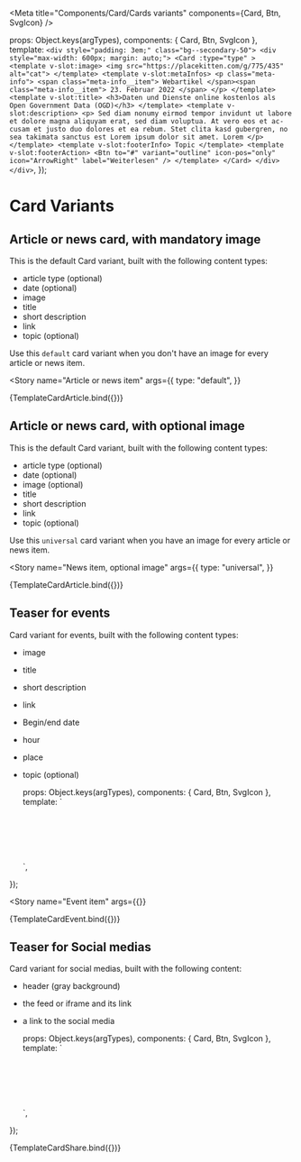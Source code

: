 
<Meta
  title="Components/Card/Cards variants"
  components={Card, Btn, SvgIcon}
/>

  props: Object.keys(argTypes),
  components: { Card, Btn, SvgIcon },
  template:
  `
    <div style="padding: 3em;" class="bg--secondary-50">
      <div style="max-width: 600px; margin: auto;">
        <Card :type="type" >
          <template v-slot:image>
            <img src="https://placekitten.com/g/775/435" alt="cat">
          </template>
          <template v-slot:metaInfos>
            <p class="meta-info">
              <span class="meta-info__item">
                Webartikel
              </span><span class="meta-info__item">
                23. Februar 2022
              </span>
            </p>
          </template>
          <template v-slot:title>
            <h3>Daten und Dienste online kostenlos als Open Government Data (OGD)</h3>
          </template>
          <template v-slot:description>
            <p>
              Sed diam nonumy eirmod tempor invidunt ut labore et dolore magna aliquyam erat,
              sed diam voluptua. At vero eos et ac-cusam et justo duo dolores et ea rebum.
              Stet clita kasd gubergren, no sea takimata sanctus est Lorem ipsum dolor sit amet.
              Lorem
            </p>
          </template>
          <template v-slot:footerInfo>
            Topic
          </template>
          <template v-slot:footerAction>
            <Btn
              to="#"
              variant="outline"
              icon-pos="only"
              icon="ArrowRight"
              label="Weiterlesen"
            />
          </template>
        </Card>
      </div>
    </div>
  `,
});

# Card Variants

## Article or news card, with mandatory image
This is the default Card variant, built with the following content types:
- article type (optional)
- date (optional)
- image
- title
- short description
- link
- topic (optional)

Use this `default` card variant when you don't have an image for every article or news item.

<Story
  name="Article or news item"
  args={{
    type: "default",
  }}
>
  {TemplateCardArticle.bind({})}
</Story>

## Article or news card, with optional image
This is the default Card variant, built with the following content types:
- article type (optional)
- date (optional)
- image (optional)
- title
- short description
- link
- topic (optional)

Use this `universal` card variant when you have an image for every article or news item.

<Story
  name="News item, optional image"
  args={{
    type: "universal",
  }}
>
  {TemplateCardArticle.bind({})}
</Story>

## Teaser for events
Card variant for events, built with the following content types:
- image
- title
- short description
- link
- Begin/end date
- hour
- place
- topic (optional)

  props: Object.keys(argTypes),
  components: { Card, Btn, SvgIcon },
  template:
  `
    <div style="padding: 3em;" class="bg--secondary-50">
      <div style="max-width: 600px; margin: auto;">
        <Card type="default" >
          <template v-slot:image>
            <img src="https://placekitten.com/g/775/350" alt="cat">
          </template>
          <template v-slot:title>
            <h3>Geo.Hackmin</h3>
          </template>
          <template v-slot:description>
            <p>
              Hatten Sie schon immer eine Idee, die sie mit Geodaten umsetzen wollten?
              Wollten Sie schon immer ein Problem mit Hilfe von Karten und Luftbildern lösen?
            </p>
            <ul class="flex flex-wrap">
              <li class="flex items-center mr-6 mb-2">
                <SvgIcon icon="Calendar" size="xl" class="-ml-1.5 mr-1" />
                <div>10-12 Mai 2021</div>
              </li>
              <li class="flex items-center mr-6 mb-2">
                <SvgIcon icon="Clock" size="xl" class="-ml-1.5 mr-1" />
                <div>9 bis 11 Uhr</div>
              </li>
              <li class="flex items-center mr-6 mb-2">
                <SvgIcon icon="MapMarker" size="xl" class="-ml-1.5 mr-1" />
                <div>Zürich</div>
              </li>
            </ul>
          </template>
          <template v-slot:footerInfo>
            Veranstaltung
          </template>
          <template v-slot:footerAction>
            <Btn
              to="#"
              variant="outline"
              icon-pos="only"
              icon="ArrowRight"
              label="Weiterlesen"
            />
          </template>
        </Card>
      </div>
    </div>
  `,
});

<Story
  name="Event item"
  args={{}}
>
  {TemplateCardEvent.bind({})}
</Story>

## Teaser for Social medias
Card variant for social medias, built with the following content:
- header (gray background)
- the feed or iframe and its link
- a link to the social media

  props: Object.keys(argTypes),
  components: { Card, Btn, SvgIcon },
  template:
  `
    <div style="padding: 3em;" class="bg--secondary-50">
      <div style="max-width: 600px; margin: auto;">
        <Card>
          <template v-slot:header>
            <SvgIcon icon="Instagram" size="xl" class="mr-2" />
            <div>Instagram insights</div>
          </template>
          <template v-slot:description>
              <div
                class="socials__instagram"
              >
                <iframe class="instagram-media instagram-media-rendered" id="instagram-embed-0" src="https://www.instagram.com/p/Cd6KkQsOnOh/embed/?cr=1&amp;v=14&amp;wp=333&amp;rd=https%3A%2F%2Fstorybook.bund-ds.bedev.liip.ch&amp;rp=%2Fiframe.html%3Fid%3Dpages-homepage--example%26viewMode%3Ddocs#%7B%22ci%22%3A0%2C%22os%22%3A880315.3999999994%2C%22ls%22%3A879792.2999999998%2C%22le%22%3A880250.2000000002%7D" allowtransparency="true" allowfullscreen="true" frameborder="0" height="588" data-instgrm-payload-id="instagram-media-payload-0" scrolling="no" style="background: white; width: calc(100% - 2px); border-radius: 3px; border: 1px solid rgb(219, 219, 219); box-shadow: none; display: block; margin: 0px 0px 12px; min-width: 326px; padding: 0px;"></iframe>
              </div>
            </template>
          <template v-slot:footerAction>
            <Btn
              to="#"
              variant="outline"
              icon-pos="only"
              icon="ArrowRight"
              label="Weiterlesen"
            />
          </template>
        </Card>
      </div>
    </div>
  `,
});

<Canvas>
  <Story
    name="Sharing item"
    args={{}}
  >
    {TemplateCardShare.bind({})}
  </Story>
</Canvas>
